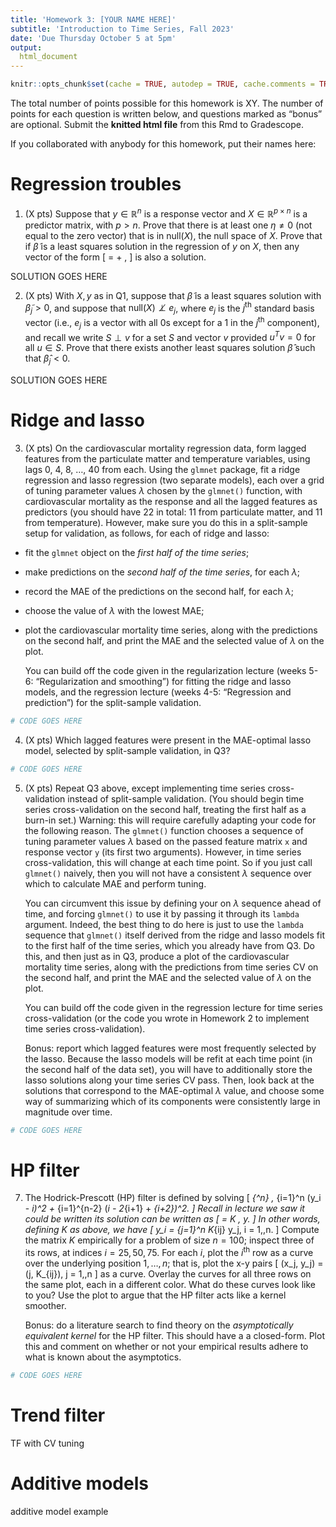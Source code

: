 ```yaml
---
title: 'Homework 3: [YOUR NAME HERE]'
subtitle: 'Introduction to Time Series, Fall 2023'
date: 'Due Thursday October 5 at 5pm'
output:
  html_document
---
```


```r
knitr::opts_chunk$set(cache = TRUE, autodep = TRUE, cache.comments = TRUE)
```

The total number of points possible for this homework is XY. The number of 
points for each question is written below, and questions marked as "bonus" are 
optional. Submit the **knitted html file** from this Rmd to Gradescope. 

If you collaborated with anybody for this homework, put their names here:

# Regression troubles

1. (X pts)
Suppose that $y \in \mathbb{R}^n$ is a response vector and $X \in \mathbb{R}^{p 
\times n}$ is a predictor matrix, with $p > n$. Prove that there is at least 
one $\eta \not= 0$ (not equal to the zero vector) that is in $\mathrm{null}(X)$,
the null space of $X$. Prove that if $\tilde\beta$ is a least squares solution 
in the regression of $y$ on $X$, then any vector of the form
\[
\hat\beta = \tilde\beta + \eta, \quad \text{for $\eta \in \mathrm{null}(X)$}
\]
is also a solution.

SOLUTION GOES HERE

2. (X pts)
With $X, y$ as in Q1, suppose that $\tilde\beta$ is a least squares solution 
with $\tilde\beta_j > 0$, and suppose that $\mathrm{null}(X) \not\perp e_j$, 
where $e_j$ is the $j^{\text{th}}$ standard basis vector (i.e., $e_j$ is a 
vector with all 0s except for a 1 in the $j^{\text{th}}$ component), and recall 
we write $S \perp v$ for a set $S$ and vector $v$ provided $u^T v = 0$ for all
$u \in S$. Prove that there exists another least squares solution $\hat\beta$ 
such that $\hat\beta_j < 0$.

SOLUTION GOES HERE

# Ridge and lasso

3. (X pts)
On the cardiovascular mortality regression data, form lagged features from the
particulate matter and temperature variables, using lags 0, 4, 8, ..., 40 from
each. Using the `glmnet` package, fit a ridge regression and lasso regression
(two separate models), each over a grid of tuning parameter values $\lambda$ 
chosen by the `glmnet()` function, with cardiovascular mortality as the response
and all the lagged features as predictors (you should have 22 in total: 11 from
particulate matter, and 11 from temperature). However, make sure you do this in
a split-sample setup for validation, as follows, for each of ridge and lasso:

- fit the `glmnet` object on the *first half of the time series*; 
- make predictions on the *second half of the time series*, for each $\lambda$;
- record the MAE of the predictions on the second half, for each $\lambda$;
- choose the value of $\lambda$ with the lowest MAE;
- plot the cardiovascular mortality time series, along with the predictions on 
  the second half, and print the MAE and the selected value of $\lambda$ on the 
  plot.

    You can build off the code given in the regularization lecture (weeks 5-6: 
"Regularization and smoothing") for fitting the ridge and lasso models, and the 
regression lecture (weeks 4-5: "Regression and prediction") for the split-sample
validation.

```r
# CODE GOES HERE
```

4. (X pts)
Which lagged features were present in the MAE-optimal lasso model, selected by
split-sample validation, in Q3?

```r
# CODE GOES HERE
```

5. (X pts)
Repeat Q3 above, except implementing time series cross-validation instead of 
split-sample validation. (You should begin time series cross-validation on the
second half, treating the first half as a burn-in set.) Warning: this will 
require carefully adapting your code for the following reason. The `glmnet()` 
function chooses a sequence of tuning parameter values $\lambda$ based on the 
passed feature matrix `x` and response vector `y` (its first two arguments). 
However, in time series cross-validation, this will change at each time point. 
So if you just call `glmnet()` naively, then you will not have a consistent 
$\lambda$ sequence over which to calculate MAE and perform tuning.

    You can circumvent this issue by defining your on $\lambda$ sequence ahead
of time, and forcing `glmnet()` to use it by passing it through its `lambda` 
argument. Indeed, the best thing to do here is just to use the `lambda` sequence
that `glmnet()` itself derived from the ridge and lasso models fit to the first
half of the time series, which you already have from Q3. Do this, and then just
as in Q3, produce a plot of the cardiovascular mortality time series, along with
the predictions from time series CV on the second half, and print the MAE and 
the selected value of $\lambda$ on the plot.

    You can build off the code given in the regression lecture for time series
cross-validation (or the code you wrote in Homework 2 to implement time series
cross-validation).

    Bonus: report which lagged features were most frequently selected by the 
lasso. Because the lasso models will be refit at each time point (in the second
half of the data set), you will have to additionally store the lasso solutions
along your time series CV pass. Then, look back at the solutions that correspond
to the MAE-optimal $\lambda$ value, and choose some way of summarizing which of
its components were consistently large in magnitude over time.

```r
# CODE GOES HERE
```

# HP filter

7. The Hodrick-Prescott (HP) filter is defined by solving
\[
\min_{\theta \in \mathbb{R}^n} \, \sum_{i=1}^n (y_i - \theta_i)^2 + \lambda
\sum_{i=1}^{n-2} (\theta_i - 2\theta_{i+1} + \theta_{i+2})^2.
\]
Recall in lecture we saw it could be written its solution can be written as
\[
\hat\theta = \underbrace{(I + \lambda D^T D)^{-1}}_K \, y.
\]
In other words, defining $K$ as above, we have
\[
y_i = \sum_{j=1}^n K_{ij} y_j, \quad i = 1,\dots,n.
\]
Compute the matrix $K$ empirically for a problem of size $n=100$; inspect three
of its rows, at indices $i = 25, 50, 75$. For each $i$, plot the $i^{\text{th}}$ 
row as a curve over the underlying position $1,\dots,n$; that is, plot the x-y
pairs
\[
(x_j, y_j) = (j, K_{ij}), \quad j = 1,\dots,n
\]
as a curve. Overlay the curves for all three rows on the same plot, each in a 
different color. What do these curves look like to you? Use the plot to argue 
that the HP filter acts like a kernel smoother.

    Bonus: do a literature search to find theory on the *asymptotically 
equivalent kernel* for the HP filter. This should have a a closed-form. Plot
this and comment on whether or not your empirical results adhere to what is 
known about the asymptotics.

```r
# CODE GOES HERE
```

# Trend filter

TF with CV tuning

# Additive models

additive model example